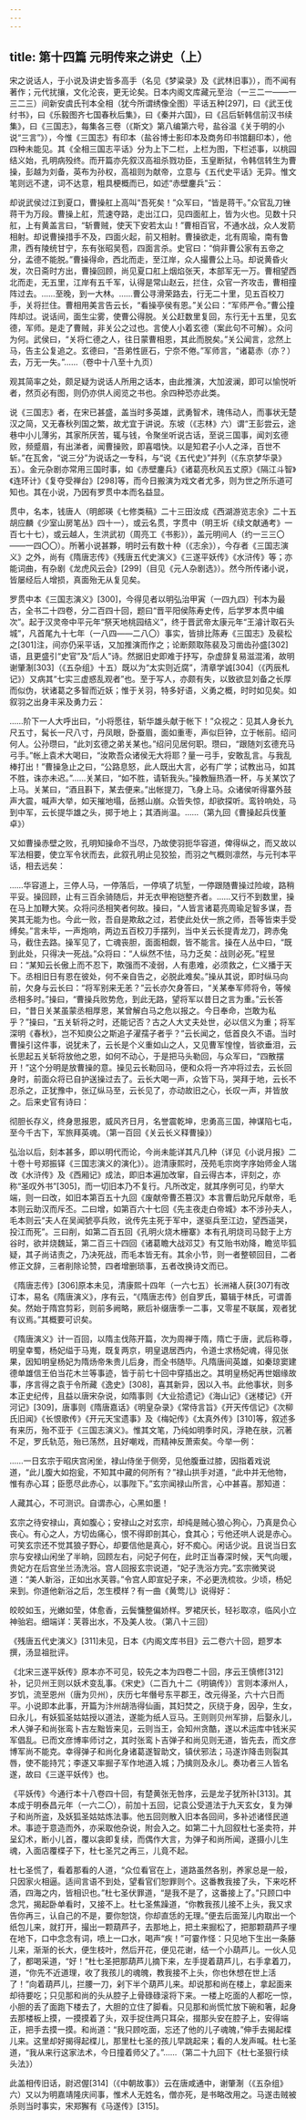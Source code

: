 ```yaml
---
---
---
```

title: 第十四篇 元明传来之讲史（上）
---




宋之说话人，于小说及讲史皆多高手（名见《梦粱录》及《武林旧事》），而不闻有著作；元代扰攘，文化沦丧，更无论矣。日本内阁文库藏元至治（一三二一——一三二三）间新安虞氏刊本全相（犹今所谓绣像全图）平话五种[297]，曰《武王伐纣书》，曰《乐毅图齐七国春秋后集》，曰《秦并六国》，曰《吕后斩韩信前汉书续集》，曰《三国志》，每集各三卷（《斯文》第八编第六号，盐谷温《关于明的小说“三言”》），今惟《三国志》有印本（盐谷博士影印本及商务印书馆翻印本），他四种未能见。其《全相三国志平话》分为上下二栏，上栏为图，下栏述事，以桃园结义始，孔明病殁终。而开篇亦先叙汉高祖杀戮功臣，玉皇断狱，令韩信转生为曹操，彭越为刘备，英布为孙权，高祖则为献帝，立意与《五代史平话》无异。惟文笔则远不逮，词不达意，粗具梗概而已，如述“赤壁鏖兵”云：

却说武侯过江到夏口，曹操舡上高叫“吾死矣！”众军曰，“皆是蒋干。”众官乱刀锉蒋干为万段。曹操上舡，荒速夺路，走出江口，见四面舡上，皆为火也。见数十只舡，上有黄盖言曰，“斩曹贼，使天下安若太山！”曹相百官，不通水战，众人发箭相射。却说曹操措手不及，四面火起，前又相射。曹操欲走，北有周瑜，南有鲁肃，西有陵统甘宁，东有张昭吴苞，四面言杀。史官曰：“倘非曹公家有五帝之分，孟德不能脱。”曹操得命，西北而走，至江岸，众人撮曹公上马。却说黄昏火发，次日斋时方出，曹操回顾，尚见夏口舡上烟焰张天，本部军无一万。曹相望西北而走，无五里，江岸有五千军，认得是常山赵云，拦住，众官一齐攻击，曹相撞阵过去。……至晚，到一大林。……曹公寻滑荣路去，行无二十里，见五百校刀手，关将拦住。曹相用美言告云长，“看操亭侯有恩。”关公曰：“军师严令。”曹公撞阵却过。说话间，面生尘雾，使曹公得脱。关公赶数里复回，东行无十五里，见玄德，军师。是走了曹贼，非关公之过也。言使人小着玄德（案此句不可解）。众问为何。武侯曰，“关将仁德之人，往日蒙曹相恩，其此而脱矣。”关公闻言，忿然上马，告主公复追之。玄德曰，“吾弟性匪石，宁奈不倦。”军师言，“诸葛赤（亦？）去，万无一失。”……（卷中十八至十九页）

观其简率之处，颇足疑为说话人所用之话本，由此推演，大加波澜，即可以愉悦听者，然页必有图，则仍亦供人阅览之书也。余四种恐亦此类。

说《三国志》者，在宋已甚盛，盖当时多英雄，武勇智术，瑰伟动人，而事状无楚汉之简，又无春秋列国之繁，故尤宜于讲说。东坡（《志林》六）谓“王彭尝云，途巷中小儿薄劣，其家所厌苦，辄与钱，令聚坐听说古话，至说三国事，闻刘玄德败，频蹙眉，有出涕者，闻曹操败，即喜唱快。以是知君子小人之泽，百世不斩。”在瓦舍，“说三分”为说话之一专科，与“说《五代史》”并列（《东京梦华录》五）。金元杂剧亦常用三国时事，如《赤壁鏖兵》《诸葛亮秋风五丈原》《隔江斗智》《连环计》《复夺受禅台》[298]等，而今日搬演为戏文者尤多，则为世之所乐道可知也。其在小说，乃因有罗贯中本而名益显。

贯中，名本，钱唐人（明郎瑛《七修类稿》二十三田汝成《西湖游览志余》二十五胡应麟《少室山房笔丛》四十一），或云名贯，字贯中（明王圻《续文献通考》一百七十七），或云越人，生洪武初（周亮工《书影》），盖元明间人（约一三三〇——一四〇〇）。所著小说甚夥，明时云有数十种（《志余》），今存者《三国志演义》之外，尚有《隋唐志传》《残唐五代史演义》《三遂平妖传》《水浒传》等；亦能词曲，有杂剧《龙虎风云会》[299]（目见《元人杂剧选》）。然今所传诸小说，皆屡经后人增损，真面殆无从复见矣。

罗贯中本《三国志演义》[300]，今得见者以明弘治甲寅（一四九四）刊本为最古，全书二十四卷，分二百四十回，题曰“晋平阳侯陈寿史传，后学罗本贯中编次”。起于汉灵帝中平元年“祭天地桃园结义”，终于晋武帝太康元年“王濬计取石头城”，凡首尾九十七年（一八四——二八〇）事实，皆排比陈寿《三国志》及裴松之[301]注，间亦仍采平话，又加推演而作之；论断颇取陈裴及习凿齿孙盛[302]语，且更盛引“史官”及“后人”诗。然据旧史即难于抒写，杂虚辞复易滋混淆，故明谢肇淛[303]（《五杂组》十五）既以为“太实则近腐”，清章学诚[304]（《丙辰札记》）又病其“七实三虚惑乱观者”也。至于写人，亦颇有失，以致欲显刘备之长厚而似伪，状诸葛之多智而近妖；惟于关羽，特多好语，义勇之概，时时如见矣。如叙羽之出身丰采及勇力云：

……阶下一人大呼出曰，“小将愿往，斩华雄头献于帐下！”众视之：见其人身长九尺五寸，髯长一尺八寸，丹凤眼，卧蚕眉，面如重枣，声似巨钟，立于帐前。绍问何人。公孙瓒曰，“此刘玄德之弟关某也。”绍问见居何职。瓒曰，“跟随刘玄德充马弓手。”帐上袁术大喝曰，“汝欺吾众诸侯无大将耶？量一弓手，安敢乱言。与我乱棒打出！”曹操急止之曰，“公路息怒，此人既出大言，必有广学；试教出马，如其不胜，诛亦未迟。”……关某曰，“如不胜，请斩我头。”操教酾热酒一杯，与关某饮了上马。关某曰，“酒且斟下，某去便来。”出帐提刀，飞身上马。众诸侯听得寨外鼓声大震，喊声大举，如天摧地塌，岳撼山崩。众皆失惊，却欲探听。鸾铃响处，马到中军，云长提华雄之头，掷于地上；其酒尚温。……（第九回《曹操起兵伐董卓》）

又如曹操赤壁之败，孔明知操命不当尽，乃故使羽扼华容道，俾得纵之，而又故以军法相要，使立军令状而去，此叙孔明止见狡狯，而羽之气概则凛然，与元刊本平话，相去远矣：

……华容道上，三停人马，一停落后，一停填了坑堑，一停跟随曹操过险峻，路稍平妥。操回顾，止有三百余骑随后，并无衣甲袍铠整齐者。……又行不到数里，操在马上加鞭大笑。众将问丞相笑者何故。操曰，“人皆言诸葛亮周瑜足智多谋，吾笑其无能为也。今此一败，吾自是欺敌之过，若使此处伏一旅之师，吾等皆束手受缚矣。”言未毕，一声炮响，两边五百校刀手摆列，当中关云长提青龙刀，跨赤兔马，截住去路。操军见了，亡魂丧胆，面面相觑，皆不能言。操在人丛中曰，“既到此处，只得决一死战。”众将曰：“人纵然不怯，马力乏矣：战则必死。”程昱曰：“某知云长傲上而不忍下，欺强而不凌弱，人有患难，必须救之，仁义播于天下。丞相旧日有恩在彼处，何不亲自告之，必脱此难矣。”操从其说，即时纵马向前，欠身与云长曰：“将军别来无恙？”云长亦欠身答曰，“关某奉军师将令，等候丞相多时。”操曰，“曹操兵败势危，到此无路，望将军以昔日之言为重。”云长答曰，“昔日关某虽蒙丞相厚恩，某曾解白马之危以报之。今日奉命，岂敢为私乎？”操曰，“五关斩将之时，还能记否？古之人大丈夫处世，必以信义为重；将军深明《春秋》，岂不知庾公之斯追子濯孺子者乎？”云长闻之，低首良久不语。当时曹操引这件事，说犹未了，云长是个义重如山之人，又见曹军惶惶，皆欲垂泪，云长思起五关斩将放他之恩，如何不动心，于是把马头勒回，与众军曰，“四散摆开！”这个分明是放曹操的意。操见云长勒回马，便和众将一齐冲将过去，云长回身时，前面众将已自护送操过去了。云长大喝一声，众皆下马，哭拜于地，云长不忍杀之，正犹豫中，张辽纵马至，云长见了，亦动故旧之心，长叹一声，并皆放之。后来史官有诗曰：

彻胆长存义，终身思报恩，威风齐日月，名誉震乾坤，忠勇高三国，神谋陷七屯，至今千古下，军旅拜英魂。（第一百回《关云长义释曹操》）

弘治以后，刻本甚多，即以明代而论，今尚未能详其凡几种（详见《小说月报》二十卷十号郑振铎《三国志演义的演化》）。迨清康熙时，茂苑毛宗岗字序始师金人瑞改《水浒传》及《西厢记》成法，即旧本遍加改窜，自云得古本，评刻之，亦称“圣叹外书”[305]，而一切旧本乃不复行。凡所改定，就其序例可见，约举大端，则一曰改，如旧本第百五十九回《废献帝曹丕篡汉》本言曹后助兄斥献帝，毛本则云助汉而斥丕。二曰增，如第百六十七回《先主夜走白帝城》本不涉孙夫人，毛本则云“夫人在吴闻猇亭兵败，讹传先主死于军中，遂驱兵至江边，望西遥哭，投江而死”。三曰削，如第二百五回《孔明火烧木栅寨》本有孔明烧司马懿于上方谷时，欲并烧魏延，第二百三十四回《诸葛瞻大战邓艾》有艾贻书劝降，瞻览毕狐疑，其子尚诘责之，乃决死战，而毛本皆无有。其余小节，则一者整顿回目，二者修正文辞，三者削除论赞，四者增删琐事，五者改换诗文而已。

《隋唐志传》[306]原本未见，清康熙十四年（一六七五）长洲褚人获[307]有改订本，易名《隋唐演义》，序有云，“《隋唐志传》创自罗氏，纂辑于林氏，可谓善矣。然始于隋宫剪彩，则前多阙略，厥后补缀唐季一二事，又零星不联属，观者犹有议焉。”其概要可识矣。

《隋唐演义》计一百回，以隋主伐陈开篇，次为周禅于隋，隋亡于唐，武后称尊，明皇幸蜀，杨妃缢于马嵬，既复两京，明皇退居西内，令道士求杨妃魂，得见张果，因知明皇杨妃为隋炀帝朱贵儿后身，而全书随毕。凡隋唐间英雄，如秦琼窦建德单雄信王伯当花木兰等事迹，皆于前七十回中穿插出之。其明皇杨妃再世姻缘故事，序言得之袁于令所藏《逸史》[308]，喜其新异，因以入书。此他事状，则多本正史纪传，且益以唐宋杂说，如隋事则《大业拾遗记》《海山记》《迷楼记》《开河记》[309]，唐事则《隋唐嘉话》《明皇杂录》《常侍言旨》《开天传信记》《次柳氏旧闻》《长恨歌传》《开元天宝遗事》及《梅妃传》《太真外传》[310]等，叙述多有来历，殆不亚于《三国志演义》。惟其文笔，乃纯如明季时风，浮艳在肤，沉著不足，罗氏轨范，殆已荡然，且好嘲戏，而精神反萧索矣。今举一例：

……一日玄宗于昭庆宫闲坐，禄山侍坐于侧旁，见他腹垂过膝，因指着戏说道，“此儿腹大如抱瓮，不知其中藏的何所有？”禄山拱手对道，“此中并无他物，惟有赤心耳；臣愿尽此赤心，以事陛下。”玄宗闻禄山所言，心中甚喜。那知道：

人藏其心，不可测识。自谓赤心，心黑如墨！

玄宗之待安禄山，真如腹心；安禄山之对玄宗，却纯是贼心狼心狗心，乃真是负心丧心。有心之人，方切齿痛心，恨不得即剖其心，食其心；亏他还哄人说是赤心。可笑玄宗还不觉其狼子野心，却要信他是真心，好不痴心。闲话少说。且说当日玄宗与安禄山闲坐了半晌，回顾左右，问妃子何在，此时正当春深时候，天气向暖，贵妃方在后宫坐兰汤洗浴。宫人回报玄宗说道，“妃子洗浴方完。”玄宗微笑说道：“美人新浴，正如出水芙蓉。”令宫人即宣妃子来，不必更洗梳妆。少顷，杨妃来到。你道他新浴之后，怎生模样？有一曲《黄莺儿》说得好：

皎皎如玉，光嫩如莹，体愈香，云鬓慵整偏娇样。罗裙厌长，轻衫取凉，临风小立神骀宕。细端详：芙蓉出水，不及美人妆。（第八十三回）

《残唐五代史演义》[311]未见，日本《内阁文库书目》云二卷六十回，题罗本撰，汤显祖批评。

《北宋三遂平妖传》原本亦不可见，较先之本为四卷二十回，序云王慎修[312]补，记贝州王则以妖术变乱事。《宋史》（二百九十二《明镐传》）言则本涿州人，岁饥，流至恩州（唐为贝州），庆历七年僭号东平郡王，改元得圣，六十六日而平。小说即本此事，开篇为汴州胡浩得仙画，其妇焚之，灰绕于身，因孕，生女，曰永儿，有妖狐圣姑姑授以道法，遂能为纸人豆马。王则则贝州军排，后娶永儿，术人弹子和尚张鸾卜吉左黜皆来见，云则当王，会知州贪酷，遂以术运库中钱米买军倡乱。已而文彦博率师讨之，其时张鸾卜吉弹子和尚见则无道，皆先去，而文彦博军尚不能克。幸得弹子和尚化身诸葛遂智助文，镇伏邪法；马遂诈降击则裂其唇，使不能持咒；李遂又率掘子军作地道入城；乃擒则及永儿。奏功者三人皆名遂，故曰《三遂平妖传》也。

《平妖传》今通行本十八卷四十回，有楚黄张无咎序，云是龙子犹所补[313]。其本成于明泰昌元年（一六二〇），前加十五回，记袁公受道法于九天玄女，复为弹子和尚所盗，及妖狐圣姑姑炼法事。他五回则散入旧本各回间，多补述诸怪民道术。事迹于意造而外，亦采取他杂说，附会入之。如第二十九回叙杜七圣卖符，并呈幻术，断小儿首，覆以衾即复续，而偶作大言，为弹子和尚所闻，遂摄小儿生魂，入面店覆楪子下，杜七圣咒之再三，儿竟不起。

杜七圣慌了，看着那看的人道，“众位看官在上，道路虽然各别，养家总是一般，只因家火相逼。适间言语不到处，望看官们恕罪则个。这番教我接了头，下来吃杯酒，四海之内，皆相识也。”杜七圣伏罪道，“是我不是了，这番接上了。”只顾口中念咒，揭起卧单看时，又接不上。杜七圣焦躁道，“你教我孩儿接不上头，我又求告你再三，认自己的不是，要你恕饶，你却直恁的无理。”便去后面笼儿内取出一个纸包儿来，就打开，撮出一颗葫芦子，去那地上，把土来掘松了，把那颗葫芦子埋在地下，口中念念有词，喷上一口水，喝声“疾！”可霎作怪：只见地下生出一条藤儿来，渐渐的长大，便生枝叶，然后开花，便见花谢，结一个小葫芦儿。一伙人见了，都喝采道，“好！”杜七圣把那葫芦儿摘下来，左手提着葫芦儿，右手拿着刀，道，“你先不近道理，收了我孩儿的魂魄，教我接不上头，你也休想在世上活了！”向着葫芦儿，拦腰一刀，剁下半个葫芦儿来。却说那和尚在楼上，拿起面来却待要吃；只见那和尚的头从腔子上骨碌碌滚将下来。一楼上吃面的人都吃一惊，小胆的丢了面跑下楼去了，大胆的立住了脚看。只见那和尚慌忙放下碗和箸，起身去那楼板上摸，一摸摸着了头，双手捉住两只耳朵，掇那头安在腔子上，安得端正，把手去摸一摸。和尚道：“我只顾吃面，忘还了他的儿子魂魄，”伸手去揭起楪儿来。这里却好揭得起楪儿，那里杜七圣的孩儿早跳起来；看的人发声喊。杜七圣道，“我从来行这家法术，今日撞着师父了。”……（第二十九回下《杜七圣狠行续头法》）

此盖相传旧话，尉迟偓[314]（《中朝故事》）云在唐咸通中，谢肇淛（《五杂组》六）又以为明嘉靖隆庆间事，惟术人无姓名，僧亦死，是书略改用之。马遂击贼被杀则当时事实，宋郑獬有《马遂传》[315]。